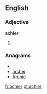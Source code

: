 ==English==

===Adjective===
'''achier'''

# {{comparative of|[[achy]]}}

===Anagrams===
* {{alphagram|acehir}}
* [[archei#English|archei]]
* [[Archie#English|Archie]]

[[fr:achier]]
[[pt:achier]]